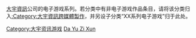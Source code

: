 [[大宇資訊|大宇資訊]]公司的电子游戏系列。若分类中有非电子游戏作品条目，请将该分类归入[[:Category:大宇資訊跨媒體製作|:Category:大宇資訊跨媒體製作]]，并另设子分类“XX系列电子游戏”归于此处。

[[Category:大宇资讯游戏|Category:大宇资讯游戏]]
[[Category:各公司电子游戏系列|Da Yu Zi Xun]]